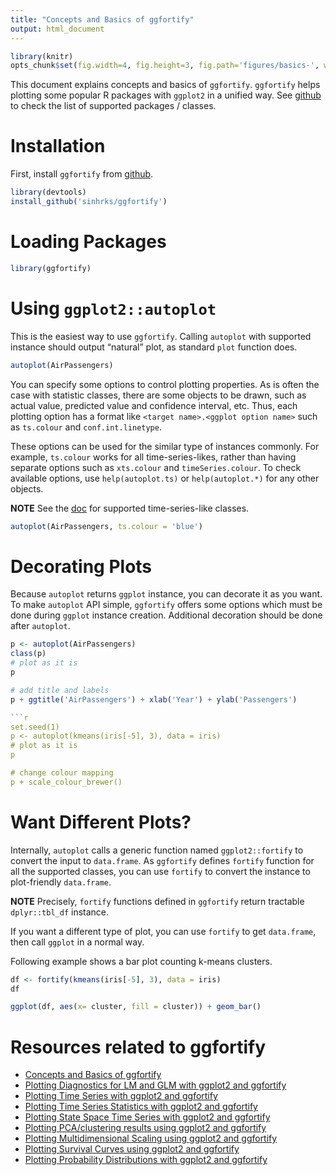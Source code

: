 ```yaml
---
title: "Concepts and Basics of ggfortify"
output: html_document
---
```


```r
library(knitr)
opts_chunk$set(fig.width=4, fig.height=3, fig.path='figures/basics-', warning=FALSE)
```

This document explains concepts and basics of `ggfortify`. `ggfortify` helps plotting some popular R packages with `ggplot2` in a unified way. See [github](https://github.com/sinhrks/ggfortify) to check the list of supported packages / classes.

# Installation

First, install `ggfortify` from [github](https://github.com/sinhrks/ggfortify).

```r
library(devtools)
install_github('sinhrks/ggfortify')
```

# Loading Packages

```r
library(ggfortify)
```

# Using `ggplot2::autoplot`

This is the easiest way to use `ggfortify`. Calling `autoplot` with supported instance should output "natural" plot, as standard `plot` function does.

```r
autoplot(AirPassengers)
```

You can specify some options to control plotting properties. As is often the case with statistic classes, there are some objects to be drawn, such as actual value, predicted value and confidence interval, etc. Thus, each plotting option has a format like `<target name>.<ggplot option name>` such as `ts.colour` and `conf.int.linetype`.

These options can be used for the similar type of instances commonly. For example, `ts.colour` works for all time-series-likes, rather than having separate options such as `xts.colour` and `timeSeries.colour`. To check available options, use `help(autoplot.ts)` or `help(autoplot.*)` for any other objects.

**NOTE** See the [doc](http://rpubs.com/sinhrks/plot_ts) for supported time-series-like classes.

```r
autoplot(AirPassengers, ts.colour = 'blue')
```

# Decorating Plots

Because `autoplot` returns `ggplot` instance, you can decorate it as you want. To make `autoplot` API simple, `ggfortify` offers some options which must be done during `ggplot` instance creation. Additional decoration should be done after `autoplot`.   

```r
p <- autoplot(AirPassengers)
class(p)
# plot as it is
p

# add title and labels
p + ggtitle('AirPassengers') + xlab('Year') + ylab('Passengers')

```r
set.seed(1)
p <- autoplot(kmeans(iris[-5], 3), data = iris)
# plot as it is
p

# change colour mapping
p + scale_colour_brewer()
```

# Want Different Plots?

Internally, `autoplot` calls a generic function named `ggplot2::fortify` to convert the input to `data.frame`. As `ggfortify` defines `fortify` function for all the supported classes, you can use `fortify` to convert the instance to plot-friendly `data.frame`.

**NOTE** Precisely, `fortify` functions defined in `ggfortify` return tractable `dplyr::tbl_df` instance.

If you want a different type of plot, you can use `fortify` to get `data.frame`, then call `ggplot` in a normal way.

Following example shows a bar plot counting k-means clusters.

```r
df <- fortify(kmeans(iris[-5], 3), data = iris)
df

ggplot(df, aes(x= cluster, fill = cluster)) + geom_bar()
```

# Resources related to ggfortify

* [Concepts and Basics of ggfortify](http://rpubs.com/sinhrks/basics)
* [Plotting Diagnostics for LM and GLM with ggplot2 and ggfortify](http://rpubs.com/sinhrks/plot_lm)
* [Plotting Time Series with ggplot2 and ggfortify](http://rpubs.com/sinhrks/plot_ts)
* [Plotting Time Series Statistics with ggplot2 and ggfortify](http://rpubs.com/sinhrks/plot_tsstats)
* [Plotting State Space Time Series with ggplot2 and ggfortify](http://rpubs.com/sinhrks/plot_ts_dlm)
* [Plotting PCA/clustering results using ggplot2 and ggfortify](http://rpubs.com/sinhrks/plot_pca)
* [Plotting Multidimensional Scaling using ggplot2 and ggfortify](http://rpubs.com/sinhrks/plot_mds)
* [Plotting Survival Curves using ggplot2 and ggfortify](http://rpubs.com/sinhrks/plot_surv)
* [Plotting Probability Distributions with ggplot2 and ggfortify](http://rpubs.com/sinhrks/plot_dist)
 
 　
